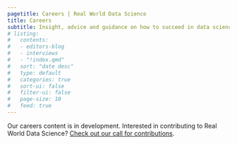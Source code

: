 ```yaml
---
pagetitle: Careers | Real World Data Science
title: Careers
subtitle: Insight, advice and guidance on how to succeed in data science 
# listing:
#   contents: 
#   - editors-blog
#   - interviews
#   - "!index.qmd"
#   sort: "date desc"
#   type: default
#   categories: true
#   sort-ui: false
#   filter-ui: false
#   page-size: 10
#   feed: true
---
```

Our careers content is in development. Interested in contributing to Real World Data Science? [Check out our call for contributions](/contributor-docs/call-for-contributions.qmd). 
